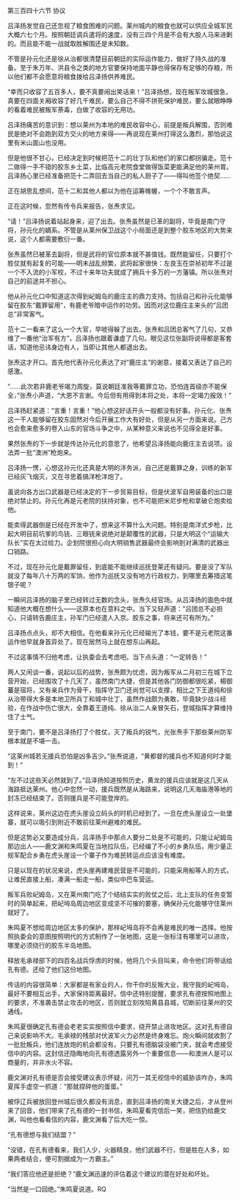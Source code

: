 

第三百四十六节 协议

吕泽扬发觉自己还忽视了粮食困难的问题。莱州城内的粮食也就可以供应全城军民大概六七个月。按照朝廷调兵遣将的速度，没有三四个月是不会有大股人马来进剿的。而且能不能一战就取胜解围还是未知数。

不管是孙元化还是徐从治都很清楚目前朝廷的实际运作能力，做好了持久战的准备。至于朱万年、洪县令之类的地方官要保持地面平静也得保存有足够的存粮，所以他们都不会愿意将粮食拨给吕泽扬供养难民。

“幸而只收容了五百多人，要不真要闹出笑话来！”吕泽扬想，现在叛军攻城很急，真要在四面关厢收容了好几千难民，要么自己不得不拼死保护难民，要么就眼睁睁的看着难民被叛军荼毒，白做了收容的无用功。

吕泽扬痛苦的意识到：想以莱州为本地的难民收容中心，前提是叛兵解围，否则难民是绝对不会跑到双方交火的地方来得――再说现在莱州打得这么激烈，那怕说这里有米山面山也没用。

但是他很不甘心，已经决定到时候把范十二的壮丁队和他们的家口都拐骗走。范十二做得一手不错的胶东乡土菜，比临高元老院食堂做得饭菜更能满足他的莱州胃。吕泽扬心里已经准备把范十二弄回去当自己的私人厨子了――得叫他签个绝契……

正在胡思乱想间，范十二和其他人都以为他在运筹帷幄，一个个不敢言声。

正在这时候，忽然有传令兵来报告，张焘求见。

“请！”吕泽扬说着站起身来，迎了出去。张焘虽然是已革的副将，毕竟是南门守将，孙元化的嫡系。不管是从莱州保卫战这个小局面还是到整个胶东地区的大势来说，这个人都需要敷衍一番。

张焘虽然已被革去副将，但是武将的官位原本就不甚值钱。既然能留任，只要打个胜仗就有起复的可能――明末战乱频繁，武将起家很快：左良玉在崇祯初年不过是一个不入流的小军校，不过十来年功夫就成了拥兵十多万的一方藩镇。所以张焘对自己的前途并不担心。

他从孙元化口中知道这次得到屺姆岛的鹿庄主的鼎力支持。包括自己和孙元化能够留在胶东“戴罪留用”，有鹿老爷暗中运作的功劳。因而对这位鹿庄主来头的“吕团总”非常客气。

范十二一看来了这么一个大官，早唬得躲了出去。张焘和吕团总客气了几句，又恭维了一番他“治军有方”，吕泽扬也跟着谦虚了几句。眼见这位张副将说得都是客套话，知道他忌讳身边有人，当即让其他人都退出去。

张焘这才开口。首先他代表孙元化表达了对“鹿庄主”的谢意，接着又表达了自己的感激。

“……此次若非鹿老爷竭力周旋，莫说朝廷准我等戴罪立功，恐怕连首级亦不能保全，”张焘小声道，“大恩不言谢。今后但有用得到本将之处，本将一定竭力报效！”

吕泽扬赶紧道：“言重！言重！”他心想这好话开头一般都没有好事。孙元化、张焘这一干人能够留在胶东固然对今后开展工作大有好处，但是从另一方面来说。己方也会愈来愈多的卷入山东的官场斗争之中，从某种意义来说也不见得全是好事。

果然张焘的下一步就是传达孙元化的意思了，他希望吕泽扬能向鹿庄主去说项。设法弄一批“澳洲”枪炮来。

吕泽扬一愣，心想这孙元化还真是大明的洋务派，自己还是戴罪之身，训练的新军已经灰飞烟灭，又在寻思着搞洋枪洋炮了。

虽说向各方出口武器是已经决定的下一步贸易目标，但是伏波军自用装备的出口是绝对禁止的。孙元化再是元老院的扶持对象，也不可能把米尼步枪和拿破仑炮卖给他。

能卖得武器倒是已经在开发中了，想来这不算什么大问题。特别是南洋式步枪，比起大明目前坑爹的鸟铳、三眼铳来说绝对是颠覆性的武器，只是大明这个“运输大队长”实在太过给力。企划院很担心向大明销售武器最终会影响到对满清的武器出口销路。

不过，现在孙元化是戴罪留任，到底能不能继续巡抚登莱还有疑问。要是没了军队就没了每年八十万两的军饷，他作为巡抚又没有地方行政权力，到哪里去筹措这笔银子呢？

一瞬间吕泽扬的脑子里已经转过无数的念头，张焘久经官场。从吕泽扬的面色中就知道他大概在想什么――这原本也在意料之中。当下又轻声道：“吕团总不必担心，只请转告鹿庄主，孙军门已经遣人入京。胶东之事，将来还可有所为。”

吕泽扬点点头，却不大相信。在他看来孙元化已经输光了本钱，要不是元老院这番运作他早就身首异处了。现在居然马上就在想东山再起。

不过这事情不归他考虑，让执委会去考虑吧。当下点头道：“一定转告！”

两人又闲谈一番，说起以后的战势，张焘颇为忧虑，因为叛军从二月初三在城下立营开始，已经围攻了十几天了，虽然南门大捷，但是其他各门防御都很吃紧，楊御蕃是宿将，又有亲兵作为骨干，指挥守卫门还尚觉可以支撑，相比之下王道纯和徐从治带得大多是本地卫所兵丁和城中壮丁，虽然作战颇为勇敢，毕竟缺少战斗经验，在作战中伤亡很大，全靠着王道纯、徐从治二人亲冒矢石，登城指挥才算维持住了士气。

至于南门，要不是吕泽扬打了个胜仗，灭了叛兵的锐气，光张焘手下那些莱州防军根本就是不堪一击。

“这莱州城若无援兵恐怕是凶多吉少。”张焘说道，“黄都督的援兵也不知道何时才能到！”

“左不过这些天必然就到了。”吕泽扬知道按照历史，黄龙的援兵应该就是这几天从海路抵达莱州。他心中忽然一动，援兵既然是从海路来，说明这几天海庙港等地的封冻已经结束了。否则援兵是不可能登岸的。

这样说来，莱州这边在虎头崖设立码头的时机已经到了。一旦在虎头崖设立一处堡寨，就可以吸引到附近不敢前往莱州避难的难民。

但是这势必又要造成分兵，吕泽扬手中那点人要分二处是不可能的，只能让屺姆岛那边出人――鹿文渊和朱鸣夏在当地拉队伍，已经编了不小的乡勇队伍，用少量正规军配合乡勇在虎头崖设一个寨子作为难民转运点应该没有难度。

只是以现在的状况来说，虎头崖再建难民营是不可能的，只能采用船等人的方式，让难民直接上船，凑满一船走一船，类似中巴车营运。

叛军兵败屺姆岛，又在莱州南门吃了个结结实实的败仗之后，北上支队的任务变暂时的简单起来，把屺坶岛周边地区变成坚不可摧的要塞，确保孙元化能够守住莱州就好了。

朱鸣夏不想给周边地区太多的保护，那样屺坶岛将不会再是难民的唯一选择。他按照执委会的意图按照明代的方式制作了一张地图，这是一张标注有哪里可以进攻，哪里必须绕行的胶东半岛地图。

释放毛承禄部下的四百名战兵俘虏的时候，他将几个头目叫来，命令他们将带话给孔有德。还给了他们这份地图。

传话的内容很简单：大家都是有家业的人，你干你的反叛大业，我守我的屺坶岛，最好不要相互出手，大家保持距离最好。信中还特别提醒，要求孔有德按照地图上的要求，不准袭击禁止攻击的地区，否则就立刻攻陷黄县县城，切断前往莱州的交通线。

朱鸣夏很确定孔有德会老老实实按照信中要求，绕开禁止进攻地区。这对孔有德自己来说影响不大。毛承禄的残部对伏波军火力必然是终身难忘。炮火瞬间就收割了一批批叛兵，他们连放炮的机会都没有。只要孔有德脑袋没被门夹，就会考虑接受信中的内容。这封信还隐晦地向孔有德透露另外一个重要信息――和澳洲人是可以商量的，并非水火不容。

鹿文渊对孔有德是否会接受建议表示怀疑，问万一其无视信中的威胁该咋办，朱鸣夏挥手虚空一抓道：“那就捏碎他的蛋蛋。”

被俘辽兵被放回登州城后很久都没有消息，直到吕泽扬的南关大捷之后，才从登州来了回音，他们带来了孔有德的一封书信，朱鸣夏看完信后一笑，把信扔给鹿文渊，叫他也看看信的内容，鹿文渊看了后大吃一惊。

“孔有德想与我们结盟？”

“没错，在孔有德看来，我们人少，火器精良，他们武器不行，但是胜在人多，如果两者结合，便可割据成为一方霸主。”

“我们答应他还是拒绝？”鹿文渊迅速的评估着这个建议的潜在好处和坏处。

“当然是一口回绝。”朱鸣夏说道。RQ

